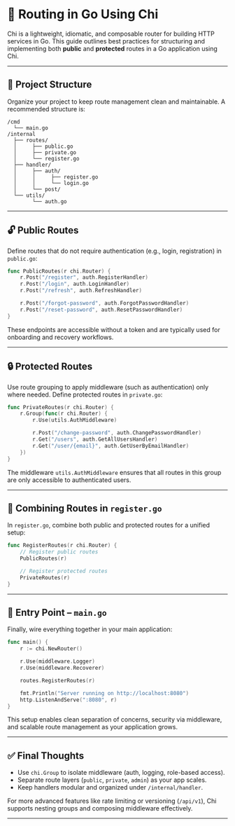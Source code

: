 # 📘 Routing in Go Using Chi

Chi is a lightweight, idiomatic, and composable router for building HTTP services in Go. This guide outlines best practices for structuring and implementing both **public** and **protected** routes in a Go application using Chi.

---

## 📁 Project Structure

Organize your project to keep route management clean and maintainable. A recommended structure is:

```
/cmd
  └── main.go
/internal
  ├── routes/
  │     ├── public.go
  │     ├── private.go
  │     └── register.go
  ├── handler/
  │     ├── auth/
  │     │     ├── register.go
  │     │     └── login.go
  │     └── post/
  └── utils/
        └── auth.go
```

---

## 🔓 Public Routes

Define routes that do not require authentication (e.g., login, registration) in `public.go`:

```go
func PublicRoutes(r chi.Router) {
    r.Post("/register", auth.RegisterHandler)
    r.Post("/login", auth.LoginHandler)
    r.Post("/refresh", auth.RefreshHandler)

    r.Post("/forgot-password", auth.ForgotPasswordHandler)
    r.Post("/reset-password", auth.ResetPasswordHandler)
}
```

These endpoints are accessible without a token and are typically used for onboarding and recovery workflows.

---

## 🔒 Protected Routes

Use route grouping to apply middleware (such as authentication) only where needed. Define protected routes in `private.go`:

```go
func PrivateRoutes(r chi.Router) {
    r.Group(func(r chi.Router) {
        r.Use(utils.AuthMiddleware)

        r.Post("/change-password", auth.ChangePasswordHandler)
        r.Get("/users", auth.GetAllUsersHandler)
        r.Get("/user/{email}", auth.GetUserByEmailHandler)
    })
}
```

The middleware `utils.AuthMiddleware` ensures that all routes in this group are only accessible to authenticated users.

---

## 🔀 Combining Routes in `register.go`

In `register.go`, combine both public and protected routes for a unified setup:

```go
func RegisterRoutes(r chi.Router) {
    // Register public routes
    PublicRoutes(r)

    // Register protected routes
    PrivateRoutes(r)
}
```

---

## 🏁 Entry Point – `main.go`

Finally, wire everything together in your main application:

```go
func main() {
    r := chi.NewRouter()

    r.Use(middleware.Logger)
    r.Use(middleware.Recoverer)

    routes.RegisterRoutes(r)

    fmt.Println("Server running on http://localhost:8080")
    http.ListenAndServe(":8080", r)
}
```

This setup enables clean separation of concerns, security via middleware, and scalable route management as your application grows.

---

## ✅ Final Thoughts

* Use `chi.Group` to isolate middleware (auth, logging, role-based access).
* Separate route layers (`public`, `private`, `admin`) as your app scales.
* Keep handlers modular and organized under `/internal/handler`.


For more advanced features like rate limiting or versioning (`/api/v1`), Chi supports nesting groups and composing middleware effectively.

---